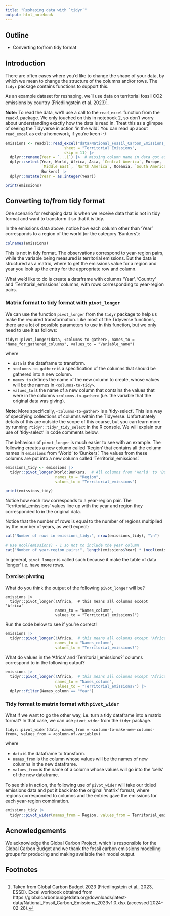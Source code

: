 ```yaml
---
title: "Reshaping data with `tidyr`"
output: html_notebook
---
```


## Outline

-   Converting to/from tidy format

## Introduction

There are often cases where you'd like to change the shape of your data, by
which we mean to change the structure of the columns and/or rows. The `tidyr`
package contains functions to support this.

As an example dataset for reshaping, we'll use data on territorial fossil CO2
emissions by country (Friedlingstein et al. 2023)[^1].

**Note:** To read the data, we'll use a call to the `read_excel` function from
the `readxl` package. We only touched on this in notebook 2, so don't worry
about understanding exactly how the data is read in. Treat this as a glimpse of
seeing the Tidyverse in action 'in the wild'. You can read up about `read_excel`
as extra homework, if you're keen :-)

```r
emissions <- readxl::read_excel("data/National_Fossil_Carbon_Emissions_2023v1.0.xlsx",
                          sheet = "Territorial Emissions",
                          skip = 11) |>
  dplyr::rename(Year = `...1`) |>  # missing column name in data got assigned name `...1` when reading
  dplyr::select(Year, World, Africa, Asia, `Central America`, Europe,
                `Middle East`, `North America`, Oceania, `South America`,
                Bunkers) |>
  dplyr::mutate(Year = as.integer(Year))

print(emissions)
```

## Converting to/from tidy format

One scenario for reshaping data is when we receive data that is not in tidy
format and want to transform it so that it is tidy.

In the emissions data above, notice how each column other than 'Year'
corresponds to a region of the world (or the category 'Bunkers'):

```r
colnames(emissions)
```

This is not in tidy format. The observations correspond to year-region pairs,
while the variable being measured is territorial emissions. But the data is
structured as a matrix, where to get the emissions value for a region and year
you look up the entry for the appropriate row and column.

What we'd like to do is create a dataframe with columns 'Year', 'Country' and
'Territorial_emissions' columns, with rows corresponding to year-region pairs.

### Matrix format to tidy format with `pivot_longer`

We can use the function `pivot_longer` from the `tidyr` package to help us make
the required transformation. Like most of the Tidyverse functions, there are a
lot of possible parameters to use in this function, but we only need to use it
as follows:

```         
tidyr::pivot_longer(data, <columns-to-gather>, names_to = "Name_for_gathered_columns", values_to = "Variable_name")
```

where

-   `data` is the dataframe to transform.
-   `<columns-to-gather>` is a specification of the columns that should be
    gathered into a new column.
-   `names_to` defines the name of the new column to create, whose values will
    be the names in `<columns-to-tidy>`.
-   `values_to` is the name of a new column that contains the values that were
    in the columns `<columns-to-gather>` (i.e. the variable that the original
    data was giving).

**Note**: More specifically, `<columns-to-gather>` is a 'tidy-select'. This is a
way of specifying collections of columns within the Tidyverse. Unfortunately
details of this are outside the scope of this course, but you can learn more by
running `?tidyr::tidyr_tidy_select` in the R console. We will explain our use of
'tidy-select' in code comments below.

The behaviour of `pivot_longer` is much easier to see with an example. The
following creates a new column called 'Region' that contains all the column
names in `emissions` from 'World' to 'Bunkers'. The values from these columns
are put into a new column called 'Territorial_emissions'.

```r
emissions_tidy <- emissions |>
  tidyr::pivot_longer(World:Bunkers,  # All columns from 'World' to 'Bunkers'
                      names_to = "Region",
                      values_to = "Territorial_emissions")

print(emissions_tidy)
```

Notice how each row corresponds to a year-region pair. The
'Territorial_emissions' values line up with the year and region they
corresponded to in the original data.

Notice that the number of rows is equal to the number of regions multiplied by
the number of years, as we'd expect:

```r
cat("Number of rows in emissions_tidy:", nrow(emissions_tidy), "\n")

# Use ncol(emissions) - 1 so not to include the year column
cat("Number of year-region pairs:", length(emissions$Year) * (ncol(emissions) - 1), "\n")
```

In general, `pivot_longer` is called such because it make the table of data
'longer' i.e. have more rows.

#### Exercise: pivoting

What do you think the output of the following `pivot_longer` will be?

```         
emissions |>
  tidyr::pivot_longer(!Africa,  # this means all columns except 'Africa'
                      names_to = "Names_column",
                      values_to = "Territorial_emissions?")
```

Run the code below to see if you're correct!

```r
emissions |>
  tidyr::pivot_longer(!Africa,  # this means all columns except 'Africa'
                      names_to = "Names_column",
                      values_to = "Territorial_emissions?")
```

What do values in the 'Africa' and 'Territorial_emissions?' columns correspond
to in the following output?

```r
emissions |>
  tidyr::pivot_longer(!Africa,  # this means all columns except 'Africa'
                      names_to = "Names_column",
                      values_to = "Territorial_emissions?") |>
  dplyr::filter(Names_column == "Year")
```

### Tidy format to matrix format with `pivot_wider`

What if we want to go the other way, i.e. turn a tidy dataframe into a matrix
format? In that case, we can use `pivot_wider` from the `tidyr` package.

```         
tidyr::pivot_wider(data, names_from = <column-to-make-new-columns-from>, values_from = <column-of-variable>)
```

where

-   `data` is the dataframe to transform.
-   `names_from` is the column whose values will be the names of new columns in
    the new dataframe.
-   `values_from` is the name of a column whose values will go into the 'cells'
    of the new dataframe.

To see this in action, the following use of `pivot_wider` will take our tidied
emissions data and put it back into the original 'matrix' format, where regions
corresponded to columns and the entries gave the emissions for each year-region
combination.

```r
emissions_tidy |>
  tidyr::pivot_wider(names_from = Region, values_from = Territorial_emissions)
```

## Acnowledgements

We acknowledge the Global Carbon Project, which is responsible for the Global
Carbon Budget and we thank the fossil carbon emissions modelling groups for
producing and making available their model output.


## Footnotes

[^1]: Taken from Global Carbon Budget 2023 (Friedlingstein et al., 2023, ESSD).
      Excel workbook obtained from https://globalcarbonbudgetdata.org/downloads/latest-data/National_Fossil_Carbon_Emissions_2023v1.0.xlsx
      (accessed 2024-02-28).